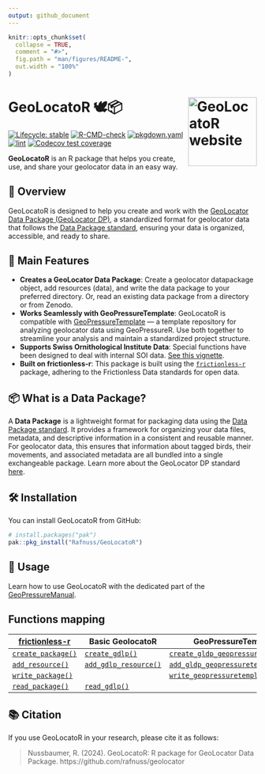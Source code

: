 ```yaml
---
output: github_document
---
```


<!-- README.md is generated from README.Rmd. Please edit that file -->

```r
knitr::opts_chunk$set(
  collapse = TRUE,
  comment = "#>",
  fig.path = "man/figures/README-",
  out.width = "100%"
)
```

# GeoLocatoR 🕊️📦 <a href="https://github.com/rafnuss/geolocator"><img src="man/figures/logo.png" align="right" height="139" alt="GeoLocatoR website" /></a>

<!-- badges: start -->

[![Lifecycle: stable](https://img.shields.io/badge/lifecycle-stable-brightgreen.svg)](https://lifecycle.r-lib.org/articles/stages.html#stable)
[![R-CMD-check](https://github.com/Rafnuss/GeoLocatoR/workflows/R-CMD-check.yaml/badge.svg)](https://github.com/Rafnuss/GeoLocatoR/actions/workflows/R-CMD-check.yaml)
[![pkgdown.yaml](https://github.com/Rafnuss/GeoLocatoR/actions/workflows/pkgdown.yaml/badge.svg)](https://github.com/Rafnuss/GeoLocatoR/actions/workflows/pkgdown.yaml)
[![lint](https://github.com/Rafnuss/GeoLocatoR/actions/workflows/lint.yaml/badge.svg)](https://github.com/Rafnuss/GeoLocatoR/actions/workflows/lint.yaml)
[![Codecov test coverage](https://codecov.io/gh/Rafnuss/GeoLocatoR/graph/badge.svg)](https://app.codecov.io/gh/Rafnuss/GeoLocatoR)
<!-- badges: end -->

**GeoLocatoR** is an R package that helps you create, use, and share your geolocator data in an easy way.

## 🚀 Overview

GeoLocatoR is designed to help you create and work with the [GeoLocator Data Package (GeoLocator DP)](https://raphaelnussbaumer.com/GeoLocator-DP/), a standardized format for geolocator data that follows the [Data Package standard](https://datapackage.org/standard/data-package/), ensuring your data is organized, accessible, and ready to share.

## 🦅 Main Features

- **Creates a GeoLocator Data Package**: Create a geolocator datapackage object, add resources (data), and write the data package to your preferred directory. Or, read an existing data package from a directory or from Zenodo.
- **Works Seamlessly with GeoPressureTemplate**: GeoLocatoR is compatible with [GeoPressureTemplate](https://github.com/Rafnuss/GeoPressureTemplate) — a template repository for analyzing geolocator data using GeoPressureR. Use both together to streamline your analysis and maintain a standardized project structure.
- **Supports Swiss Ornithological Institute Data**: Special functions have been designed to deal with internal SOI data. [See this vignette](https://rpubs.com/rafnuss/geolocator_create_from_soi).
- **Built on frictionless-r**: This package is built using the [`frictionless-r`](https://docs.ropensci.org/frictionless/) package, adhering to the Frictionless Data standards for open data.

## 📦 What is a Data Package?

A **Data Package** is a lightweight format for packaging data using the [Data Package standard](https://datapackage.org/standard/data-package/). It provides a framework for organizing your data files, metadata, and descriptive information in a consistent and reusable manner. For geolocator data, this ensures that information about tagged birds, their movements, and associated metadata are all bundled into a single exchangeable package. Learn more about the GeoLocator DP standard [here](https://raphaelnussbaumer.com/GeoLocator-DP/).

## 🛠️ Installation

You can install GeoLocatoR from GitHub:

```r
# install.packages("pak")
pak::pkg_install("Rafnuss/GeoLocatoR")
```

## 📖 Usage

Learn how to use GeoLocatoR with the dedicated part of the [GeoPressureManual](https://raphaelnussbaumer.com/GeoPressureManual/geolocator-intro.html).

## Functions mapping

| [frictionless-r](https://docs.ropensci.org/frictionless/)                                  | Basic GeolocatoR                                                                                   | GeoPressureTemplate                                                                                                            |
| ------------------------------------------------------------------------------------------ | -------------------------------------------------------------------------------------------------- | ------------------------------------------------------------------------------------------------------------------------------ |
| [`create_package()`](https://docs.ropensci.org/frictionless/reference/create_package.html) | [`create_gdlp()`](https://raphaelnussbaumer.com/GeoLocatoR/reference/create_gldp.html)             | [`create_gldp_geopressuretemplate()`](https://raphaelnussbaumer.com/GeoLocatoR/reference/create_gldp_geopressuretemplate.html) |
| [`add_resource()`](https://docs.ropensci.org/frictionless/reference/add_resource.html)     | [`add_gdlp_resource()`](https://raphaelnussbaumer.com/GeoLocatoR/reference/add_gldp_resource.html) | [`add_gldp_geopressuretemplate()`](https://raphaelnussbaumer.com/GeoLocatoR/reference/add_gldp_geopressuretemplate.html)       |
| [`write_package()`](https://docs.ropensci.org/frictionless/reference/write_package.html)   |                                                                                                    | [`write_geopressuretemplate()`](https://raphaelnussbaumer.com/GeoLocatoR/reference/write_geopressuretemplate.html)             |
| [`read_package()`](https://docs.ropensci.org/frictionless/reference/read_package.html)     | [`read_gdlp()`](https://raphaelnussbaumer.com/GeoLocatoR/reference/read_gldp.html)                 |                                                                                                                                |

## 📚 Citation

If you use GeoLocatoR in your research, please cite it as follows:

> Nussbaumer, R. (2024). GeoLocatoR: R package for GeoLocator Data Package. https://github.com/rafnuss/geolocator

